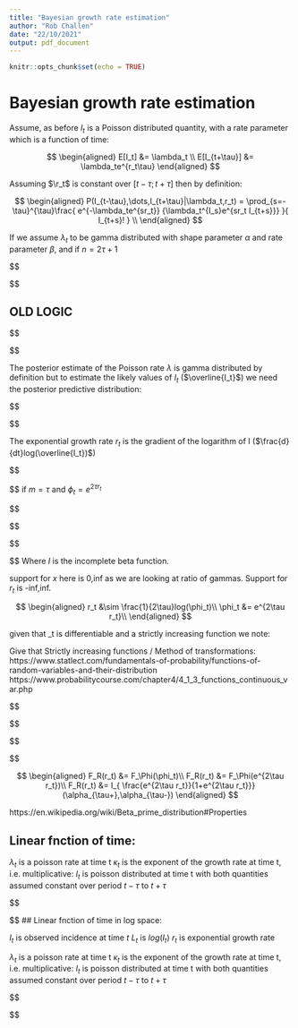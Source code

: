 ```yaml
---
title: "Bayesian growth rate estimation"
author: "Rob Challen"
date: "22/10/2021"
output: pdf_document
---
```


```r
knitr::opts_chunk$set(echo = TRUE)
```

# Bayesian growth rate estimation

Assume, as before $I_t$ is a Poisson distributed quantity, with a rate parameter which is a function of time:


$$
\begin{aligned}
E[I_t] &= \lambda_t \\
E[I_{t+\tau}] &= \lambda_te^{r_t\tau}
\end{aligned}
$$

Assuming $\r_t$ is constant over $[t-\tau;t+\tau]$ then by definition:


$$
\begin{aligned}
P(I_{t-\tau},\dots,I_{t+\tau}|\lambda_t,r_t) = \prod_{s=-\tau}^{\tau}\frac{
  e^{-\lambda_te^{sr_t}}
  {\lambda_t^{I_s}e^{sr_t I_{t+s}}}
}{
  I_{t+s}!
} \\
\end{aligned}
$$

If we assume $\lambda_t$ to be gamma distributed with shape parameter $\alpha$ and rate parameter $\beta$, and if $n = 2\tau+1$

$$
\begin{aligned}
P(I_{t-\tau},\dots,I_{t+\tau}|\lambda_t,r_t) &= 
\frac{
  e^{
    -\lambda_t\sum{\big(
      e^{sr_t}
      +sr_t I_{t+s}
    \big)}
  }
  
  \lambda_t^{\sum{I_{t+s}}}
}{
  \prod_{s=-\tau}^{\tau}I_{t+s}!
} \\
\end{aligned}
$$

## OLD LOGIC

$$
\begin{aligned}
P(\lambda_{t}) &= \frac{\beta^\alpha}{\Gamma(\alpha)} \lambda_{t}^{\alpha-1}e^{-\beta\lambda_{t}} \\

P(\lambda_t|I_{t-\tau},\dots,I_{t+\tau}) &= \frac{P(I_{t-\tau},\dots,I_{t+\tau}|\lambda_t)P(\lambda_{t})}{P(I_{t-\tau},\dots,I_{t+\tau})}\\

P(\lambda_t|I_{t-\tau},\dots,I_{t+\tau}) &= \frac{e^{-n\lambda_t}\lambda_t^{\sum{I_s}}}{\prod_{s=t-\tau}^{t+\tau}I_s!}\frac{\beta^\alpha}{\Gamma(\alpha)} \lambda_{t}^{\alpha-1}e^{-\beta\lambda_{t}}\\

P(\lambda_t|I_{t-\tau},\dots,I_{t+\tau}) &\propto \lambda_t^{\sum{I_s+\alpha-1}}e^{-(2\tau+1+\beta)\lambda_t} \\

P(\lambda_t|I_{t-\tau},\dots,I_{t+\tau}) &\sim \Gamma\big(\sum_{t-\tau}^{t+\tau}{I_s}+\alpha, 2\tau+1+\beta\big)\\
\alpha' &= \alpha+\sum_{t-\tau}^{t+\tau}{I_s}\\
\beta' &= 2\tau+1+\beta
\end{aligned}
$$

The posterior estimate of the Poisson rate $\lambda$ is gamma distributed by definition but to estimate the likely values of $I_t$ ($\overline{I_t}$) we need the posterior predictive distribution:

$$
\begin{aligned}

\overline{I_t} &\sim NegBin\Big(\alpha',\frac{\beta'}{\beta'+1}\Big)\\

E(\overline{I_t}|I_{t-\tau},\dots,I_{t+\tau}) &= \frac{\alpha'}{\beta'} \\

V(\overline{I_t}|I_{t-\tau},\dots,I_{t+\tau}) &= \alpha'\Big(\frac{\beta'+1}{\beta'^2}\Big)
\end{aligned}
$$

The exponential growth rate $r_t$ is the gradient of the logarithm of I ($\frac{d}{dt}log(\overline{I_t})$)

$$
\begin{aligned}
r_t \approx \frac{1}{2m}(log(E(I_{t+m}))-log(E(I_{t-m}))) \\
r_t = \frac{1}{2m}log\frac{\lambda_{t+m}}{\lambda_{t-m}} \\

\end{aligned}
$$
if $m = \tau$ and $\phi_t = e^{2\tau r_t}$

$$
\begin{aligned}
r_t &= \frac{1}{2\tau}log\frac{\lambda_{t+\tau}}{\lambda_{t-\tau}} \\
\phi_t &\sim \Bigg(\frac{Gamma(\alpha+\sum_{s=t}^{t+2\tau}{I_s}, \beta')}{Gamma(\alpha+\sum_{r=t-2\tau}^{t}{I_r}, \beta')}\Bigg) \\

\alpha'_{\tau+} &= \alpha+\sum_{t}^{t+2\tau}{I_s}\\
\alpha'_{\tau-} &= \alpha+\sum_{t-2\tau}^{t}{I_s}\\

\phi_t &\sim \Bigg(\frac{
Gamma(\alpha'_{\tau+}, \beta')
}{
Gamma(\alpha'_{\tau-}, \beta')
}
\Bigg)\\

\end{aligned}
$$

$$
\begin{aligned}
\phi_t &\sim BetaPrime\big(\sum_{t}^{t+2\tau}{I}+\alpha, \sum_{t-2\tau}^{t}{I}+\alpha\big) \\

r_t &\sim \frac{1}{2\tau}log\Big(BetaPrime\big(\alpha'_{\tau+}, \alpha'_{\tau-})\Big) \\

BetaPrime(\alpha_1, \alpha_2) &: \\
f(x) &= \frac{1}{B(\alpha_1,\alpha_2)}x^{\alpha_1-1}(1+x)^{-\alpha_1-\alpha_2} \\
F(x) &= I_{
\frac{x}{1+x}}(\alpha_1,\alpha_2)

\end{aligned}
$$
Where $I$ is the incomplete beta function.

support for $x$ here is 0,inf as we are looking at ratio of gammas. Support for $r_t$ is -inf,inf.

$$
\begin{aligned}
r_t &\sim \frac{1}{2\tau}log(\phi_t)\\
\phi_t &= e^{2\tau r_t}\\
\end{aligned}
$$

given that \phi_t is differentiable and a strictly increasing function we note:

Give that Strictly increasing functions / Method of transformations:
https://www.statlect.com/fundamentals-of-probability/functions-of-random-variables-and-their-distribution
https://www.probabilitycourse.com/chapter4/4_1_3_functions_continuous_var.php


$$
\begin{aligned}
F_R(r_t) &= P(R \leq r_t)\\
F_\Phi(\phi_t) &= P(\Phi \leq \phi_t)\\

f_R(r_t) &= P(R = r_t)\\
f_\Phi(\phi_t) &= P(\Phi = \phi_t)\\



\end{aligned}
$$

$$
\begin{aligned}
f_R(r_t) &= f_\Phi(\phi_t)\frac{d\phi_t}{dr_t}\\
f_R(r_t) &= f_\Phi(e^{2\tau r_t})\frac{d}{dr_t}(e^{2\tau r_t})\\
f_R(r_t) &= 2\tau e^{2\tau r_t}f_\Phi(e^{2\tau r_t})\\
f_R(r_t) &=  \frac{2\tau e^{2\tau r_t}}{B(\alpha'_{\tau+}, \alpha'_{\tau-})}

\Big(
  e^{r_t(\alpha'_{\tau+}-1)}
  (1+e^{r_t})^{(-\alpha'_{\tau+}-\alpha'_{\tau-})}
\Big)\\

f_R(r_t) &=  \frac{2\tau}{B(\alpha'_{\tau+}, \alpha'_{\tau-})}
\Big(
  e^{r_t(\alpha'_{\tau+}+2\tau-1)}
  (1+e^{r_t})^{(-\alpha'_{\tau+}-\alpha'_{\tau-})}
\Big)\\


\end{aligned}
$$

$$
\begin{aligned}
F_R(r_t) &= F_\Phi(\phi_t)\\
F_R(r_t) &= F_\Phi(e^{2\tau r_t})\\
F_R(r_t) &= I_{
\frac{e^{2\tau r_t}}{1+e^{2\tau r_t}}}(\alpha_{\tau+},\alpha_{\tau-})
\end{aligned}
$$


https://en.wikipedia.org/wiki/Beta_prime_distribution#Properties




## Linear fnction of time:

$\lambda_t$ is a poisson rate at time t
$\kappa_t$ is the exponent of the growth rate at time t, i.e. multiplicative:
$I_t$ is poisson distributed at time t with
both quantities assumed constant over period $t-\tau$ to  $t+\tau$

$$
\begin{aligned}


P(I_{t-\tau},\dots,I_{t+\tau}|\lambda_t,\kappa_t) = \prod_{s=-\tau}^{\tau}\frac{e^{-\lambda_t\kappa_t^s}\big({\lambda_t\kappa_t^s}\big)^{I_{(s+t)}}}{I_{(s+t)}!} \\


P(\lambda_t,\kappa_t|I_{t-\tau},\dots,I_{t+\tau}) = \frac{P(I_{t-\tau},\dots,I_{t+\tau}|\lambda_t,\kappa_t) P(\lambda_t,\kappa_t)}{P(I_{t-\tau},\dots,I_{t+\tau})} \\

s \in \{-\tau\dots\tau\} \\


P(\lambda_t,\kappa_t|I_{t-\tau},\dots,I_{t+\tau}) \propto \frac{e^{-\lambda_t\sum_s{\kappa_t^s}}\lambda_t^{\sum_s{I_{(s+t)}}}\kappa_t^{\sum_s{sI_{(s+t)}}}}{\prod_s{I_{(s+t)}!}}


\end{aligned}
$$
## Linear fnction of time in log space:

$I_t$ is observed incidence at time $t$
$L_t$ is $log(I_t)$
$r_t$ is exponential growth rate

$\lambda_t$ is a poisson rate at time t
$\kappa_t$ is the exponent of the growth rate at time t, i.e. multiplicative:
$I_t$ is poisson distributed at time t with
both quantities assumed constant over period $t-\tau$ to  $t+\tau$

$$
\begin{aligned}



P(I_{t-\tau},\dots,I_{t+\tau}|\lambda_t,\kappa_t) = \prod_{s=-\tau}^{\tau}\frac{e^{-\lambda_t\kappa_t^s}\big({\lambda_t\kappa_t^s}\big)^{I_{(s+t)}}}{I_{(s+t)}!} \\


P(\lambda_t,\kappa_t|I_{t-\tau},\dots,I_{t+\tau}) = \frac{P(I_{t-\tau},\dots,I_{t+\tau}|\lambda_t,\kappa_t) P(\lambda_t,\kappa_t)}{P(I_{t-\tau},\dots,I_{t+\tau})} \\

s \in \{-\tau\dots\tau\} \\


P(\lambda_t,\kappa_t|I_{t-\tau},\dots,I_{t+\tau}) \propto \frac{e^{-\lambda_t\sum_s{\kappa_t^s}}\lambda_t^{\sum_s{I_{(s+t)}}}\kappa_t^{\sum_s{sI_{(s+t)}}}}{\prod_s{I_{(s+t)}!}}


\end{aligned}
$$
